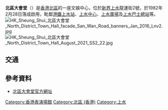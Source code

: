 '''北區大會堂'''（{{lang-en|North District Town Hall}}）是[[香港|香港]][[北區_(香港)|北區]]的一座文娛中心，位於[[新界|新界]][[上水|上水]]龍運街2號，於1982年2月28日落成啟用，毗鄰[[港鐵|港鐵]][[上水站_(香港)|上水站]]、[[上水中心|上水中心]]、[[上水廣場|上水廣場]]及[[上水巴士總站|上水巴士總站]]等。
[[File:HK_Sheung_Shui_北區大會堂_North_District_Town_Hall_facade_San_Wan_Road_banners_Jan_2016_Lnv2.jpg|thumb]]
[[File:HK_Sheung_Shui_北區大會堂_North_District_Town_Hall_August_2021_SS2_22.jpg|thumb]]

== 交通 ==
{{參見|上水廣場#交通|上水中心#交通|上水站_(香港)#接駁交通|新都廣場#交通}}

== 參考資料 ==
* [https://www.lcsd.gov.hk/tc/ndth/index.html 北區大會堂官方網址] {{Wayback|url=https://www.lcsd.gov.hk/tc/ndth/index.html |date=20210413195316 }}
{{commonscat|North District Town Hall}}
{{香港公共表演場地}}
{{HK-buil-stub}}
[[Category:香港表演場館|Category:香港表演場館]]
[[Category:北區_(香港)|Category:北區 (香港)]]
[[Category:上水|Category:上水]]